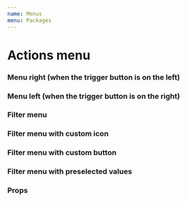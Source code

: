 ```yaml
---
name: Menus
menu: Packages
---
```



# Actions menu

<PackageMetadata pkg={pkg}/>


### Menu right (when the trigger button is on the left)
<Playground>
    <div style={{width: '200px', display: 'flex', justifyContent: 'flex-start'}}>
        <ActionsMenu actions={actions} menuPosition='right' />
    </div>
</Playground>


### Menu left (when the trigger button is on the right)
<Playground>
    <div style={{width: '100%', display: 'flex', justifyContent: 'flex-end'}}>
        <ActionsMenu actions={actions}  />
    </div>
</Playground>

### Filter menu
<Playground>
    <div style={{width: '100%', display: 'flex', justifyContent: 'flex-start'}}>
        <FilterMenu actions={actions} menuPosition='right' initialChecked/>
    </div>
</Playground>

### Filter menu with custom icon
<Playground>
    <div style={{width: '100%', display: 'flex', justifyContent: 'flex-start'}}>
        <FilterMenu actions={actions} menuPosition='right' initialChecked icon={IconChat}/>
    </div>
</Playground>

### Filter menu with custom button
<Playground>
    <div style={{width: '100%', display: 'flex', justifyContent: 'flex-start'}}>
        <FilterMenu actions={actions} menuPosition='right' initialChecked text='Test'/>
    </div>
</Playground>

### Filter menu with preselected values
<Playground>
    <div style={{width: '100%', display: 'flex', justifyContent: 'flex-start'}}>
    <FilterMenu
      actions={actions}
      menuPosition="right"
      text="Test"
      selected={['edit']}
    />
    </div>
</Playground>


### Props
<Props of={ActionsMenu} />

